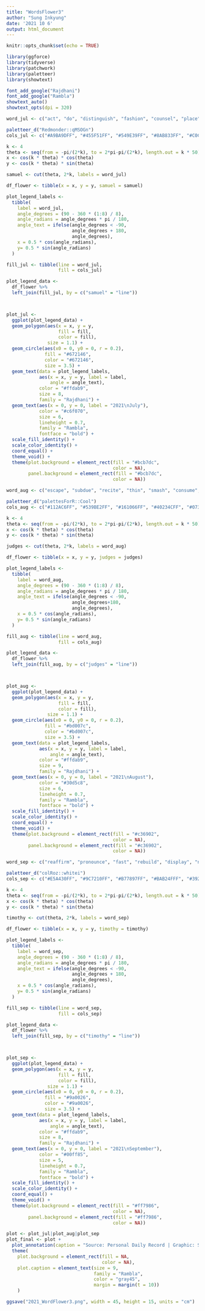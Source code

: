 ```yaml
---
title: "WordsFlower3"
author: "Sung Inkyung"
date: '2021 10 6'
output: html_document
---
```


```r
knitr::opts_chunk$set(echo = TRUE)
```


```r
library(ggforce)
library(tidyverse)
library(patchwork)
library(paletteer)
library(showtext)

font_add_google("Rajdhani")
font_add_google("Rambla")
showtext_auto()
showtext_opts(dpi = 320)
```


```r
word_jul <- c("act", "do", "distinguish", "fashion", "counsel", "place", "brighten", "mourn")

paletteer_d("Redmonder::qMSOGn")
cols_jul <- c("#A9BA9DFF", "#455F51FF", "#549E39FF", "#8AB833FF", "#C0CF3AFF", "#029676FF", "#4AB5C4FF", "#098975FF")

k <- 4
theta <- seq(from = -pi/(2*k), to = 2*pi-pi/(2*k), length.out = k * 50)
x <- cos(k * theta) * cos(theta)
y <- cos(k * theta) * sin(theta)

samuel <- cut(theta, 2*k, labels = word_jul)

df_flower <- tibble(x = x, y = y, samuel = samuel)

plot_legend_labels <- 
  tibble(
    label = word_jul,
    angle_degrees = (90 - 360 * (1:8) / 8),
    angle_radians = angle_degrees * pi / 180,
    angle_text = ifelse(angle_degrees < -90, 
                        angle_degrees + 180, 
                        angle_degrees),
    x = 0.5 * cos(angle_radians),
    y= 0.5 * sin(angle_radians)
  )

fill_jul <- tibble(line = word_jul, 
                   fill = cols_jul)

plot_legend_data <-
  df_flower %>% 
  left_join(fill_jul, by = c("samuel" = "line")) 



plot_jul <- 
  ggplot(plot_legend_data) +
  geom_polygon(aes(x = x, y = y, 
                   fill = fill, 
                   color = fill), 
               size = 1.1) +
  geom_circle(aes(x0 = 0, y0 = 0, r = 0.2), 
              fill = "#672146", 
              color = "#672146", 
              size = 3.5) +
  geom_text(data = plot_legend_labels, 
            aes(x = x, y = y, label = label, 
                angle = angle_text), 
            color = "#ffdab9", 
            size = 8, 
            family = "Rajdhani") +
  geom_text(aes(x = 0, y = 0, label = "2021\nJuly"), 
            color = "#c6f070",  
            size = 6,
            lineheight = 0.7,
            family = "Rambla",
            fontface = "bold") +
  scale_fill_identity() +
  scale_color_identity() +
  coord_equal() +
  theme_void() +
  theme(plot.background = element_rect(fill = "#bcb7dc",
                                       color = NA),
        panel.background = element_rect(fill = "#bcb7dc",
                                       color = NA))
```


```r
word_aug <- c("escape", "subdue", "recite", "thin", "smash", "consume", "elapse", "wrong")

paletteer_d("palettesForR::Cool")
cols_aug <- c("#112AC6FF", "#539BE2FF", "#161066FF", "#40234CFF", "#073F93FF", "#2C6CCCFF", "#265121FF", "#04422CFF")

k <- 4
theta <- seq(from = -pi/(2*k), to = 2*pi-pi/(2*k), length.out = k * 50)
x <- cos(k * theta) * cos(theta)
y <- cos(k * theta) * sin(theta)

judges <- cut(theta, 2*k, labels = word_aug)

df_flower <- tibble(x = x, y = y, judges = judges)

plot_legend_labels <- 
  tibble(
    label = word_aug,
    angle_degrees = (90 - 360 * (1:8) / 8),
    angle_radians = angle_degrees * pi / 180,
    angle_text = ifelse(angle_degrees < -90, 
                        angle_degrees+180, 
                        angle_degrees),
    x = 0.5 * cos(angle_radians),
    y= 0.5 * sin(angle_radians)
  )

fill_aug <- tibble(line = word_aug, 
                   fill = cols_aug)

plot_legend_data <-
  df_flower %>% 
  left_join(fill_aug, by = c("judges" = "line")) 



plot_aug <- 
  ggplot(plot_legend_data) +
  geom_polygon(aes(x = x, y = y, 
                   fill = fill, 
                   color = fill), 
               size = 1.1) +
  geom_circle(aes(x0 = 0, y0 = 0, r = 0.2), 
              fill = "#bd007c", 
              color = "#bd007c", 
              size = 3.5) +
  geom_text(data = plot_legend_labels, 
            aes(x = x, y = y, label = label, 
                angle = angle_text), 
            color = "#ffdab9", 
            size = 9, 
            family = "Rajdhani") +
  geom_text(aes(x = 0, y = 0, label = "2021\nAugust"), 
            color = "#30d5c8",  
            size = 6, 
            lineheight = 0.7,
            family = "Rambla",
            fontface = "bold") +
  scale_fill_identity() +
  scale_color_identity() +
  coord_equal() +
  theme_void() +
  theme(plot.background = element_rect(fill = "#c36902",
                                       color = NA),
        panel.background = element_rect(fill = "#c36902",
                                       color = NA))

```

```r
word_sep <- c("reaffirm", "pronounce", "fast", "rebuild", "display", "nourish", "pierce", "guard")

paletteer_d("colRoz::whitei")
cols_sep <- c("#E5A430FF", "#9C7210FF", "#B77897FF", "#BAB24FFF", "#392821FF", "#9B391BFF", "#457D60FF", "#5A5F9DFF")

k <- 4
theta <- seq(from = -pi/(2*k), to = 2*pi-pi/(2*k), length.out = k * 50)
x <- cos(k * theta) * cos(theta)
y <- cos(k * theta) * sin(theta)

timothy <- cut(theta, 2*k, labels = word_sep)

df_flower <- tibble(x = x, y = y, timothy = timothy)

plot_legend_labels <- 
  tibble(
    label = word_sep,
    angle_degrees = (90 - 360 * (1:8) / 8),
    angle_radians = angle_degrees * pi / 180,
    angle_text = ifelse(angle_degrees < -90, 
                        angle_degrees + 180, 
                        angle_degrees),
    x = 0.5 * cos(angle_radians),
    y= 0.5 * sin(angle_radians)
  )

fill_sep <- tibble(line = word_sep, 
                   fill = cols_sep)

plot_legend_data <-
  df_flower %>% 
  left_join(fill_sep, by = c("timothy" = "line")) 



plot_sep <- 
  ggplot(plot_legend_data) +
  geom_polygon(aes(x = x, y = y, 
                   fill = fill, 
                   color = fill), 
               size = 1.1) +
  geom_circle(aes(x0 = 0, y0 = 0, r = 0.2), 
              fill = "#9a0026", 
              color = "#9a0026", 
              size = 3.5) +
  geom_text(data = plot_legend_labels, 
            aes(x = x, y = y, label = label, 
                angle = angle_text), 
            color = "#ffdab9", 
            size = 8, 
            family = "Rajdhani") +
  geom_text(aes(x = 0, y = 0, label = "2021\nSeptember"), 
            color = "#00ff85",  
            size = 5, 
            lineheight = 0.7,
            family = "Rambla",
            fontface = "bold") +
  scale_fill_identity() +
  scale_color_identity() +
  coord_equal() +
  theme_void() +
  theme(plot.background = element_rect(fill = "#ff7986",
                                       color = NA),
        panel.background = element_rect(fill = "#ff7986",
                                       color = NA))
```

```r
plot <- plot_jul|plot_aug|plot_sep
plot_final <- plot +
  plot_annotation(caption = "Source: Personal Daily Record | Graphic: Sung Inkyung") &
  theme(
    plot.background = element_rect(fill = NA,
                                   color = NA),
    plot.caption = element_text(size = 9,
                                family = "Rambla",
                                color = "gray45",
                                margin = margin(t = 10))
    )

ggsave("2021_WordFlower3.png", width = 45, height = 15, units = "cm")
```

